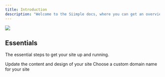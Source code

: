 ```yaml
---
title: Introduction
description: "Welcome to the Siimple docs, where you can get an overview of Siimple's features and learn how they work."
---
```


<img src="/images/intro.png" />

## Essentials

The essential steps to get your site up and running.

<CardGroup cols={2}>
  <Card
    title="Edit Your Site"
    icon="pen-to-square"
    iconType="light"
    href="/"
  >
    Update the content and design of your site
  </Card>
  <Card
    title="Customize Your Domain Name"
    icon="globe"
    iconType="light"
    href="/site-settings/use-a-free-domain"
  >
    Choose a custom domain name for your site
  </Card>
</CardGroup>
